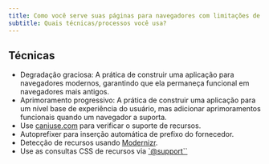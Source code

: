```yaml
---
title: Como você serve suas páginas para navegadores com limitações de recursos?
subtitle: Quais técnicas/processos você usa?
---
```


## Técnicas

-   Degradação graciosa: A prática de construir uma aplicação para navegadores modernos, garantindo que ela permaneça funcional em navegadores mais antigos.
-   Aprimoramento progressivo: A prática de construir uma aplicação para um nível base de experiência do usuário, mas adicionar aprimoramentos funcionais quando um navegador a suporta.
-   Use [caniuse.com](https://caniuse.com/) para verificar o suporte de recursos.
-   Autoprefixer para inserção automática de prefixo do fornecedor.
-   Detecção de recursos usando [Modernizr](https://modernizr.com/).
-   Use as consultas CSS de recursos via [\`@support\`\`](https://developer.mozilla.org/en-US/docs/Web/CSS/@supports)
